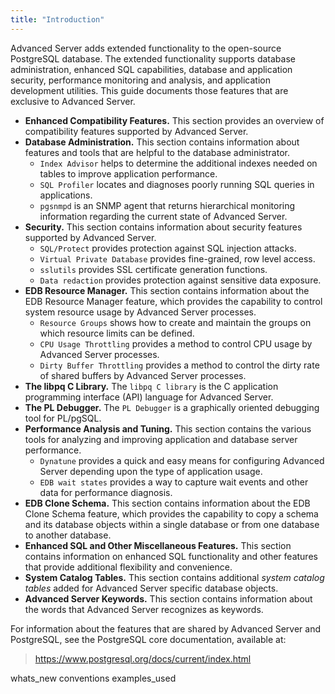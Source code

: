```yaml
---
title: "Introduction"
---
```


<div id="introduction" class="registered_link"></div>


Advanced Server adds extended functionality to the open-source PostgreSQL database. The extended functionality supports database administration, enhanced SQL capabilities, database and application security, performance monitoring and analysis, and application development utilities. This guide documents those features that are exclusive to Advanced Server.

  - **Enhanced Compatibility Features.** This section provides an overview of compatibility features supported by Advanced Server.
  - **Database Administration.** This section contains information about features and tools that are helpful to the database administrator.
      - `Index Advisor` helps to determine the additional indexes needed on tables to improve application performance.
      - `SQL Profiler` locates and diagnoses poorly running SQL queries in applications.
      - `pgsnmpd` is an SNMP agent that returns hierarchical monitoring information regarding the current state of Advanced Server.
  - **Security.** This section contains information about security features supported by Advanced Server.
      - `SQL/Protect` provides protection against SQL injection attacks.
      - `Virtual Private Database` provides fine-grained, row level access.
      - `sslutils` provides SSL certificate generation functions.
      - `Data redaction` provides protection against sensitive data exposure.
  - **EDB Resource Manager.** This section contains information about the EDB Resource Manager feature, which provides the capability to control system resource usage by Advanced Server processes.
      - `Resource Groups` shows how to create and maintain the groups on which resource limits can be defined.
      - `CPU Usage Throttling` provides a method to control CPU usage by Advanced Server processes.
      - `Dirty Buffer Throttling` provides a method to control the dirty rate of shared buffers by Advanced Server processes.
  - **The libpq C Library.** The `libpq C library` is the C application programming interface (API) language for Advanced Server.
  - **The PL Debugger.** The `PL Debugger` is a graphically oriented debugging tool for PL/pgSQL.
  - **Performance Analysis and Tuning.** This section contains the various tools for analyzing and improving application and database server performance.
      - `Dynatune` provides a quick and easy means for configuring Advanced Server depending upon the type of application usage.
      - `EDB wait states` provides a way to capture wait events and other data for performance diagnosis.
  - **EDB Clone Schema.** This section contains information about the EDB Clone Schema feature, which provides the capability to copy a schema and its database objects within a single database or from one database to another database.
  - **Enhanced SQL and Other Miscellaneous Features.** This section contains information on enhanced SQL functionality and other features that provide additional flexibility and convenience.
  - **System Catalog Tables.** This section contains additional *system catalog tables* added for Advanced Server specific database objects.
  - **Advanced Server Keywords.** This section contains information about the words that Advanced Server recognizes as keywords.

For information about the features that are shared by Advanced Server and PostgreSQL, see the PostgreSQL core documentation, available at:

> <https://www.postgresql.org/docs/current/index.html>

<div class="toctree" data-maxdepth="5">

whats_new conventions examples_used

</div>
